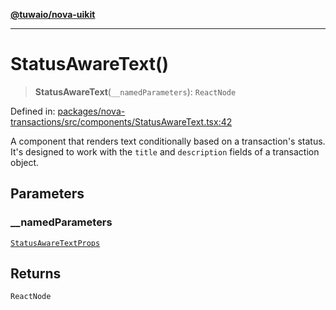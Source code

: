[**@tuwaio/nova-uikit**](../../../README.md)

***

# StatusAwareText()

> **StatusAwareText**(`__namedParameters`): `ReactNode`

Defined in: [packages/nova-transactions/src/components/StatusAwareText.tsx:42](https://github.com/TuwaIO/nova-uikit/blob/9743e7f79987e2dfa03044eb756db5e1c1b1b37b/packages/nova-transactions/src/components/StatusAwareText.tsx#L42)

A component that renders text conditionally based on a transaction's status.
It's designed to work with the `title` and `description` fields of a transaction object.

## Parameters

### \_\_namedParameters

[`StatusAwareTextProps`](../type-aliases/StatusAwareTextProps.md)

## Returns

`ReactNode`
